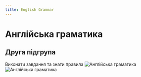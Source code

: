 ```yaml
---
title: English Grammar
---
```


# Англійська граматика

## Друга підгрупа

Виконати завдання та знати правила
![Англійська граматика](/img/engr2_1.jpg) \
![Англійська граматика](/img/engr2_2.jpg)
